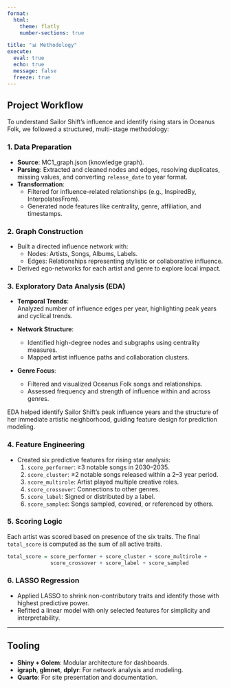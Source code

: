---
format: 
  html:
    theme: flatly
    number-sections: true

title: "📊 Methodology"
execute: 
  eval: true
  echo: true
  message: false
  freeze: true
---

## Project Workflow

To understand Sailor Shift's influence and identify rising stars in Oceanus Folk, we followed a structured, multi-stage methodology:

### 1. Data Preparation

-   **Source**: MC1_graph.json (knowledge graph).
-   **Parsing**: Extracted and cleaned nodes and edges, resolving duplicates, missing values, and converting `release_date` to year format.
-   **Transformation**:
    -   Filtered for influence-related relationships (e.g., InspiredBy, InterpolatesFrom).
    -   Generated node features like centrality, genre, affiliation, and timestamps.

### 2. Graph Construction

-   Built a directed influence network with:
    -   Nodes: Artists, Songs, Albums, Labels.
    -   Edges: Relationships representing stylistic or collaborative influence.
-   Derived ego-networks for each artist and genre to explore local impact.

### 3. Exploratory Data Analysis (EDA)

-   **Temporal Trends**:\
    Analyzed number of influence edges per year, highlighting peak years and cyclical trends.

-   **Network Structure**:

    -   Identified high-degree nodes and subgraphs using centrality measures.
    -   Mapped artist influence paths and collaboration clusters.

-   **Genre Focus**:

    -   Filtered and visualized Oceanus Folk songs and relationships.
    -   Assessed frequency and strength of influence within and across genres.

EDA helped identify Sailor Shift's peak influence years and the structure of her immediate artistic neighborhood, guiding feature design for prediction modeling.

### 4. Feature Engineering

-   Created six predictive features for rising star analysis:
    1.  `score_performer`: ≥3 notable songs in 2030–2035.
    2.  `score_cluster`: ≥2 notable songs released within a 2–3 year period.
    3.  `score_multirole`: Artist played multiple creative roles.
    4.  `score_crossover`: Connections to other genres.
    5.  `score_label`: Signed or distributed by a label.
    6.  `score_sampled`: Songs sampled, covered, or referenced by others.

### 5. Scoring Logic

Each artist was scored based on presence of the six traits. The final `total_score` is computed as the sum of all active traits.

``` r
total_score = score_performer + score_cluster + score_multirole + 
              score_crossover + score_label + score_sampled
```

### 6. LASSO Regression

-   Applied LASSO to shrink non-contributory traits and identify those with highest predictive power.
-   Refitted a linear model with only selected features for simplicity and interpretability.

------------------------------------------------------------------------

## Tooling

-   **Shiny + Golem**: Modular architecture for dashboards.
-   **igraph**, **glmnet**, **dplyr**: For network analysis and modeling.
-   **Quarto**: For site presentation and documentation.
